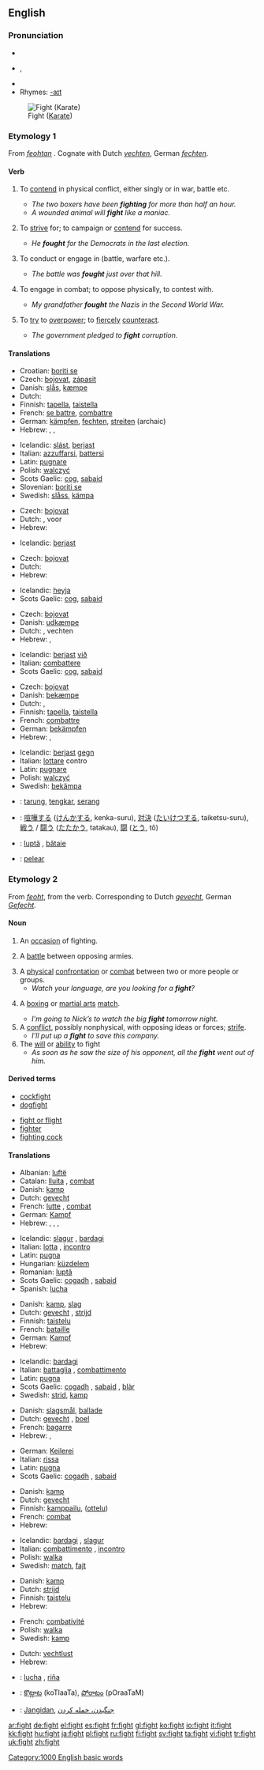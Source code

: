 ==English==

{{rank|per|result|formed|763|fight|agree|sit|considerable}}

===Pronunciation===
*{{IPA|/faɪt/}}
*{{AHD|fīt}}, {{SAMPA|/faIt/}}
*{{audio|en-us-fight.ogg|Audio (US)}}
*Rhymes: [[Rhymes:English:-aɪt|-aɪt]]

[[Image:Fight.gif|thumb|Fight ([[Karate]])]]
===Etymology 1===
From {{OE.}} ''[[feohtan]]'' {{proto|West-Germanic|fextanan}}. Cognate with Dutch ''[[vechten]]'', German ''[[fechten]]''.

====Verb====
{{en-verb|fights|fighting|fought|'''[[fought]]''' ''or (archaic)'' '''[[foughten]]'''}}

# {{intransitive}} To [[contend]] in physical conflict, either singly or in war, battle etc.
#* ''The two boxers have been '''fighting''' for more than half an hour.''
#* ''A wounded animal will '''fight''' like a maniac.''
# {{intransitive}} To [[strive]] for; to campaign or [[contend]] for success.
#* ''He '''fought''' for the Democrats in the last election.''
# {{transitive}} To conduct or engage in (battle, warfare etc.).
#* ''The battle was '''fought''' just over that hill.''
# {{transitive}} To engage in combat; to oppose physically, to contest with.
#* ''My grandfather '''fought''' the Nazis in the Second World War.''
# {{transitive}} To [[try]] to [[overpower]]; to [[fiercely]] [[counteract]].
#* ''The government pledged to '''fight''' corruption.''

====Translations====
{{trans-top|to be involved in physical confrontation}}
*Croatian: [[boriti se]]
*Czech: [[bojovat]], [[zápasit]]
*Danish: [[slås]], [[kæmpe]]
*Dutch: {{t|nl|vechten}}
*Finnish: [[tapella]], [[taistella]]
*French: [[se battre]], [[combattre]]
*German: [[kämpfen]], [[fechten]], [[streiten]] (archaic)
*Hebrew: {{he-translation|לריב|larív}}, {{he-translation|להיאבק|lehe`avék}}, {{he-translation|להילחם|lehilakhém}}
{{trans-mid}}
*Icelandic: [[slást]], [[berjast]]
*Italian: [[azzuffarsi]], [[battersi]]
*Latin: [[pugnare]]
*Polish: [[walczyć]]
*Scots Gaelic: [[cog]], [[sabaid]]
*Slovenian: [[boriti se]]
*Swedish: [[slåss]], [[kämpa]]
{{trans-bottom}}

{{trans-top|to strive for}}
*Czech: [[bojovat]]
*Dutch: {{t|nl|opkomen}} {{t|nl|voor}}, {{t|nl|ijveren}} voor
*Hebrew: {{he-translation|להיאבק|lehe`avék}}
{{trans-mid}}
*Icelandic: [[berjast]]
{{trans-bottom}}

{{trans-top|to conduct or engage in}}
*Czech: [[bojovat]]
*Dutch: {{t|nl|uitvechten}}
*Hebrew: {{he-translation|להילחם|lehilakhém}}
{{trans-mid}}
*Icelandic: [[heyja]]
*Scots Gaelic: [[cog]], [[sabaid]]
{{trans-bottom}}

{{trans-top|to engage in combat}}
*Czech: [[bojovat]]
*Danish: [[udkæmpe]]
*Dutch: {{t|nl|vechten}} {{t|nl|tegen}}, vechten {{t|nl|met}}
*Hebrew: {{he-translation|להיאבק|lehe`avék}}, {{he-translation|להילחם|lehilakhém}}
{{trans-mid}}
*Icelandic: [[berjast]] [[við]]
*Italian: [[combattere]]
*Scots Gaelic: [[cog]], [[sabaid]]
{{trans-bottom}}

{{trans-top|to counteract}}
*Czech: [[bojovat]]
*Danish: [[bekæmpe]]
*Dutch: {{t|nl|bevechten}}, {{t|nl|bekampen}}
*Finnish: [[tapella]], [[taistella]]
*French: [[combattre]]
*German: [[bekämpfen]]
*Hebrew: {{he-translation|להיאבק|lehe`avék}}, {{he-translation|להילחם|lehilakhém}}
{{trans-mid}}
*Icelandic: [[berjast]] [[gegn]]
*Italian: [[lottare]] contro
*Latin: [[pugnare]]
*Polish: [[walczyć]]
*Swedish: [[bekämpa]]
{{trans-bottom}}

{{checktrans}}
{{trans-top|Translations to be checked}}
*{{ttbc|Indonesian}}: [[tarung]], [[tengkar]], [[serang]]
*{{ttbc|Japanese}}: [[喧嘩する]] ([[けんかする]], kenka-suru), [[対決]] ([[たいけつする]], taiketsu-suru), [[戦う]] / [[闘う]] ([[たたかう]], tatakau), [[闘]] ([[とう]], tô)
*{{ttbc|Romanian}}: [[luptă]] {{f}}, [[bătaie]] {{f}}
*{{ttbc|Spanish}}: [[pelear]]
{{trans-bottom}}

===Etymology 2===
From {{OE.}} ''[[feoht]]'', from the verb.  Corresponding to Dutch ''[[gevecht]]'', German ''[[Gefecht]]''.

====Noun====
{{en-noun}}
{{WikiSaurus-link|fight}}

# An [[occasion]] of fighting.
# {{archaic}} A [[battle]] between opposing armies.
# A [[physical]] [[confrontation]] or [[combat]] between two or more people or groups.
#* ''Watch your language, are you looking for a '''fight'''?''
# {{cattag|Sports}} A [[boxing]] or [[martial arts]] [[match]].
#* ''I'm going to Nick’s to watch the big '''fight''' tomorrow night.''
# A [[conflict]], possibly nonphysical, with opposing ideas or forces; [[strife]].
#* ''I'll put up a '''fight''' to save this company.''
# The [[will]] or [[ability]] to fight
#* ''As soon as he saw the size of his opponent, all the '''fight''' went out of him.''

====Derived terms====
{{top2}}
*[[cockfight]]
*[[dogfight]]
{{mid2}}
*[[fight or flight]]
*[[fighter]]
*[[fighting cock]]
{{bottom2}}

====Translations====
{{trans-top|occasion of fighting}}
*Albanian: [[luftë]] {{f}}
*Catalan: [[lluita]] {{f}}, [[combat]] {{m}}
*Danish: [[kamp]]
*Dutch: [[gevecht]] {{n}}
*French: [[lutte]] {{f}}, [[combat]] {{m}}
*German: [[Kampf]] {{m}}
*Hebrew: {{he-translation|קרב|kráv}} {{m}}, {{he-translation|לחימה|lekhimá}} {{f}}, {{he-translation|ריב|rív}} {{m}}, {{he-translation|מאבק|ma`avák}} {{m}}
{{trans-mid}}
*Icelandic: [[slagur]] {{m}}, [[bardagi]] {{m}}
*Italian: [[lotta]] {{f}}, [[incontro]] {{m}}
*Latin: [[pugna]]
*Hungarian: [[küzdelem]]
*Romanian: [[luptă]] {{f}}
*Scots Gaelic: [[cogadh]] {{m}}, [[sabaid]] {{f}}
*Spanish: [[lucha]] {{f}}
{{trans-bottom}}

{{trans-top|battle}}
*Danish: [[kamp]], [[slag]]
*Dutch: [[gevecht]] {{n}}, [[strijd]] {{m}}
*Finnish: [[taistelu]]
*French: [[bataille]] {{f}}
*German: [[Kampf]] {{m}}
*Hebrew: {{he-translation|קרב|kráv}} {{m}}
{{trans-mid}}
*Icelandic: [[bardagi]] {{m}}
*Italian: [[battaglia]] {{f}}, [[combattimento]] {{m}}
*Latin: [[pugna]]
*Scots Gaelic: [[cogadh]] {{m}}, [[sabaid]] {{f}}, [[blàr]] {{m}}
*Swedish: [[strid]], [[kamp]]
{{trans-bottom}}

{{trans-top|physical confrontation}}
*Danish: [[slagsmål]], [[ballade]]
*Dutch: [[gevecht]] {{n}}, [[boel]] {{m}} {{colloquial}} {{Flemish}}
*French: [[bagarre]] {{f}}
*Hebrew: {{he-translation|ריב|rív}} {{m}}, {{he-translation|מאבק|ma`avák}} {{m}}
{{trans-mid}}
*German: [[Keilerei]] {{f}}
*Italian: [[rissa]] {{f}}
*Latin: [[pugna]]
*Scots Gaelic: [[cogadh]] {{m}}, [[sabaid]] {{f}}
{{trans-bottom}}

{{trans-top|martial arts match}}
*Danish: [[kamp]] 
*Dutch: [[gevecht]] {{n}}
*Finnish: [[kamppailu]], ([[ottelu]])
*French: [[combat]] {{m}}
*Hebrew: {{he-translation|קרב|kráv}} {{m}}
{{trans-mid}}
*Icelandic: [[bardagi]] {{m}}, [[slagur]] {{m}}
*Italian: [[combattimento]] {{m}}, [[incontro]] {{m}}
*Polish: [[walka]] {{f}}
*Swedish: [[match]], [[fajt]]
{{trans-bottom}}

{{trans-top|conflict of will, strife}}
*Danish: [[kamp]]
*Dutch: [[strijd]] {{m}}
*Finnish: [[taistelu]]
*Hebrew: {{he-translation|מאבק|ma`avák}} {{m}}
{{trans-mid}}
*French: [[combativité]] {{f}}
*Polish: [[walka]] {{f}}
*Swedish: [[kamp]]
{{trans-bottom}}

{{trans-top|will or ability to fight}}
*Dutch: [[vechtlust]] {{m}}
*Hebrew: {{he-translation|רוח קרב|rú`akh kráv}} {{f}}
{{trans-mid}}
{{trans-bottom}}

{{checktrans}}
{{trans-top|Translations to be checked}}
*{{ttbc|Spanish}}: [[lucha]] {{f}}, [[riña]]
*{{ttbc|Telugu}}: [[కొట్లాట]] (koTlaaTa), [[పోరాటం]] (pOraaTaM)
*{{ttbc|Persian}}: [[Jangidan]], [[جنگیدن، حمله کردن]]
{{trans-bottom}}

[[Category:1000 English basic words]]

[[ar:fight]]
[[de:fight]]
[[el:fight]]
[[es:fight]]
[[fr:fight]]
[[gl:fight]]
[[ko:fight]]
[[io:fight]]
[[it:fight]]
[[kk:fight]]
[[hu:fight]]
[[ja:fight]]
[[pl:fight]]
[[ru:fight]]
[[fi:fight]]
[[sv:fight]]
[[ta:fight]]
[[vi:fight]]
[[tr:fight]]
[[uk:fight]]
[[zh:fight]]